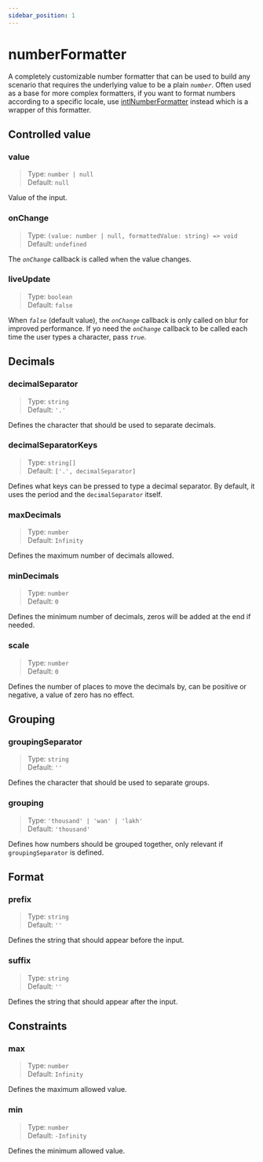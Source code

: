 ```yaml
---
sidebar_position: 1
---
```


# numberFormatter

A completely customizable number formatter that can be used to build any scenario that requires the underlying value to be a plain *`number`*.
Often used as a base for more complex formatters, if you want to format numbers according to a specific locale, use [intlNumberFormatter](./intl-number-formatter) instead which is a wrapper of this formatter.

<NumberInput defaultValue={1234} />

## Controlled value

### value
> Type: `number | null`<br/>
> Default: `null`

Value of the input.

### onChange
> Type: `(value: number | null, formattedValue: string) => void`<br/>
> Default: `undefined`

The *`onChange`* callback is called when the value changes.

### liveUpdate
> Type: `boolean`<br/>
> Default: `false`

When *`false`* (default value), the *`onChange`* callback is only called on blur for improved performance. 
If yo need the *`onChange`* callback to be called each time the user types a character, pass *`true`*.

## Decimals

### decimalSeparator
> Type: `string`<br/>
> Default: `'.'`

Defines the character that should be used to separate decimals.

### decimalSeparatorKeys
> Type: `string[]`<br/>
> Default: `['.', decimalSeparator]`

Defines what keys can be pressed to type a decimal separator.
By default, it uses the period and the `decimalSeparator` itself.

### maxDecimals
> Type: `number`<br/>
> Default: `Infinity`

Defines the maximum number of decimals allowed.

### minDecimals
> Type: `number`<br/>
> Default: `0`

Defines the minimum number of decimals, zeros will be added at the end if needed.

### scale
> Type: `number`<br/>
> Default: `0`

Defines the number of places to move the decimals by, can be positive or negative, a value of zero has no effect.

## Grouping

### groupingSeparator
> Type: `string`<br/>
> Default: `''`

Defines the character that should be used to separate groups.

### grouping
> Type: `'thousand' | 'wan' | 'lakh'`<br/>
> Default: `'thousand'`

Defines how numbers should be grouped together, only relevant if `groupingSeparator` is defined.

## Format

### prefix
> Type: `string`<br/>
> Default: `''`

Defines the string that should appear before the input.

### suffix
> Type: `string`<br/>
> Default: `''`

Defines the string that should appear after the input.

## Constraints

### max
> Type: `number`<br/>
> Default: `Infinity`

Defines the maximum allowed value.

### min
> Type: `number`<br/>
> Default: `-Infinity`

Defines the minimum allowed value.